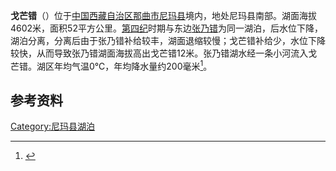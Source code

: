 {{ViewTibetanScript}}
{{Infobox_lake
 |湖泊名稱 =戈芒错
 |湖泊照片 = Satellite picture of Gomang Co and Zhangnai Co - ISS062-E-24048.jpg
 |湖泊照片標題 = 戈芒错（左）与张乃错（右）卫星照片（2020年）
 |測深圖 =
 |測深圖標題 =
 |湖泊所在地 = [[中国|中国]][[西藏|西藏]]
 |座標 = {{coord |31|34|N|87|16|E|display=inline,title|scale:500000_type:waterbody_region:CN}}
 |湖泊類別 = [[咸水湖|咸水湖]]
 |流入 =
 |流出 = 
 |集水區面積 = 
 |集水區國家 =
 |湖泊長度 =17.5公里
 |湖泊闊度 = 最大5.5公里<br />平均2.97公里
 |湖泊面積 =52平方公里
 |平均深度 = 
 |最深深度 = 
 |水體體積 = 
 |湖水停留時間 =
 |湖岸線長度 =
 |海拔高度 = 4602米
 |湖中島嶼 =
 |湖邊城鎮 =
}}
{{Location map
 |China Tibet
 |mark=<!--dot-->Blue pog.svg
 |lat_deg=31|lat_min=34|lat_sec =
 |lon_deg=87|lon_min=16|lon_sec =
 |caption=戈芒错在[[西藏|西藏]]的位置。
 |position=right
 |width=350
 |float=right
}}
'''戈芒错'''（{{bo|z=སྒོ་མང་མཚོ|w=sgo mang mtsho|t=Gomang Tso}}）位于[[中国|中国]][[西藏自治区|西藏自治区]][[那曲市|那曲市]][[尼玛县|尼玛县]]境内，地处尼玛县南部。湖面海拔4602米，面积52平方公里。[[第四纪|第四纪]]时期与东边[[张乃错|张乃错]]为同一湖泊，后水位下降，湖泊分离，分离后由于张乃错补给较丰，湖面退缩较慢；戈芒错补给少，水位下降较快，从而导致张乃错湖面海拔高出戈芒错12米。张乃错湖水经一条小河流入戈芒错。湖区年均气温0℃，年均降水量约200毫米<ref>{{cite book zh |author=王苏民 窦鸿身 |title=中国湖泊志 |format=M |edition=1 |location=北京 |publisher=科学出版社 |date=1998|pages=432|id= ISBN 7-03-006706-1}}</ref>。
==参考资料==
{{Reflist}}

[[Category:尼玛县湖泊|Category:尼玛县湖泊]]